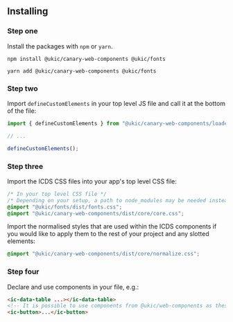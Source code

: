 
<Meta title="Usage with Vanilla JS" />

## Installing

### Step one

Install the packages with `npm` or `yarn`.

```shell
npm install @ukic/canary-web-components @ukic/fonts

yarn add @ukic/canary-web-components @ukic/fonts
```

### Step two

Import `defineCustomElements` in your top level JS file and call it at the bottom of the file:

```js
import { defineCustomElements } from "@ukic/canary-web-components/loader";

// ...

defineCustomElements();
```

### Step three

Import the ICDS CSS files into your app's top level CSS file:

```css
/* In your top level CSS file */
/* Depending on your setup, a path to node_modules may be needed instead */
@import "@ukic/fonts/dist/fonts.css";
@import "@ukic/canary-web-components/dist/core/core.css";
```

Import the normalised styles that are used within the ICDS components if you would like to apply them to the rest of your project and any slotted elements:

```css
@import "@ukic/canary-web-components/dist/core/normalize.css";
```

### Step four

Declare and use components in your file, e.g.:

```html
<ic-data-table ...></ic-data-table>
<!-- It is possible to use components from @ukic/web-components as these are brought through from @ukic/canary-web-components -->
<ic-button>...</ic-button>
```
